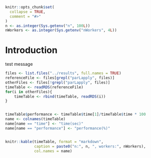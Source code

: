 ```r
knitr::opts_chunk$set(
  collapse = TRUE,
  comment = "#>"
)
n <- as.integer(Sys.getenv("n", 100L))
nWorkers <- as.integer(Sys.getenv("nWorkers", 4L))
```

# Introduction
test message

```r
files <- list.files("../results", full.names = TRUE)
referenceFile <- files[grepl("parLapply", files)]
otherFiles <- files[!grepl("parLapply", files)]
timeTable <- readRDS(referenceFile)
for(i in otherFiles){
    timeTable <- rbind(timeTable, readRDS(i))
}


timeTable$performance <- timeTable$time[1]/timeTable$time * 100
name <- colnames(timeTable)
name[name == "time"] <- "time(sec)"
name[name == "performance"] <- "performance(%)"


knitr::kable(timeTable, format = "markdown",
             caption = paste0("n:", n, ", workers:", nWorkers),
             col.names = name)
```

